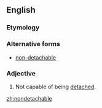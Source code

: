 ==English==

===Etymology===
{{prefix|non|detachable|lang=en}}

===Alternative forms===
* [[non-detachable]]

===Adjective===
{{en-adj|-}}
# Not capable of being [[detached]].

[[zh:nondetachable]]